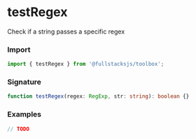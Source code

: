 # testRegex

Check if a string passes a specific regex

### Import

```typescript copy
import { testRegex } from '@fullstacksjs/toolbox';
```

### Signature

```typescript copy
function testRegex(regex: RegExp, str: string): boolean {}
```

### Examples

```typescript copy
// TODO
```
